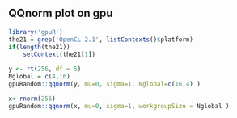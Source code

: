 <!--
%\VignetteEngine{knitr::knitr}
%\VignetteIndexEntry{qqnorm plot}
-->


##  QQnorm plot on gpu
```r
library('gpuR')
the21 = grep('OpenCL 2.1', listContexts()$platform)
if(length(the21))
	setContext(the21[1])
```



```r
y <- rt(256, df = 5)
Nglobal = c(4,16)
gpuRandom::qqnorm(y, mu=0, sigma=1, Nglobal=c(16,4) )

x<-rnorm(256)
gpuRandom::qqnorm(x, mu=0, sigma=1, workgroupSize = Nglobal )
```















